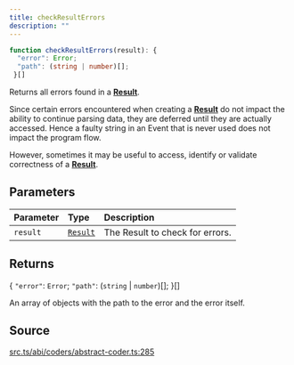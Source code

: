 ```yaml
---
title: checkResultErrors
description: ""
---
```


```ts
function checkResultErrors(result): {
  "error": Error;
  "path": (string | number)[];
 }[]
```

Returns all errors found in a [**Result**](/content/classes/Result.mdx).

 Since certain errors encountered when creating a [**Result**](/content/classes/Result.mdx) do
 not impact the ability to continue parsing data, they are
 deferred until they are actually accessed. Hence a faulty string
 in an Event that is never used does not impact the program flow.

 However, sometimes it may be useful to access, identify or
 validate correctness of a [**Result**](/content/classes/Result.mdx).

## Parameters

| Parameter | Type | Description |
| :------ | :------ | :------ |
| `result` | [`Result`](/content/classes/Result.mdx) | The Result to check for errors. |

## Returns

\{
  `"error"`: `Error`;
  `"path"`: (`string` \| `number`)[];
 \}[]

An array of objects with the path to the error and the error itself.

## Source

[src.ts/abi/coders/abstract-coder.ts:285](https://github.com/dominant-strategies/quais-6.js/blob/3f482dd134064d41657ff7dc9ba8162f741c9c83/src.ts/abi/coders/abstract-coder.ts#L285)
